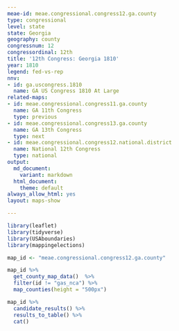 ```yaml
---
meae-id: meae.congressional.congress12.ga.county
type: congressional
level: state
state: Georgia
geography: county
congressnum: 12
congressordinal: 12th
title: '12th Congress: Georgia 1810'
year: 1810
legend: fed-vs-rep
nnv:
- id: ga.uscongress.1810
  name: GA US Congress 1810 At Large
related-maps:
- id: meae.congressional.congress11.ga.county
  name: GA 11th Congress
  type: previous
- id: meae.congressional.congress13.ga.county
  name: GA 13th Congress
  type: next
- id: meae.congressional.congress12.national.district
  name: National 12th Congress
  type: national
output:
  md_document:
    variant: markdown
  html_document:
    theme: default
always_allow_html: yes
layout: maps-show

---
```


```r
library(leaflet)
library(tidyverse)
library(USAboundaries)
library(mappingelections)

map_id <- "meae.congressional.congress12.ga.county"
```

<div class="map">

```r
map_id %>%
  get_county_map_data()  %>% 
  filter(id != "gas_nca") %>% 
  map_counties(height = "500px")
```

</div>

<div class="results-table">

```r
map_id %>%
  candidate_results() %>%
  results_to_table() %>%
  cat()
```

</div>
